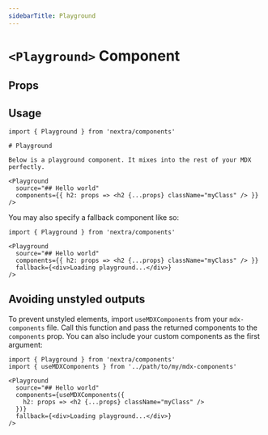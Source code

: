 ```yaml
---
sidebarTitle: Playground
---
```



# `<Playground>` Component

## Props

<APIDocs componentName="Playground" />

<Demo />

## Usage

```mdx filename="Basic Usage"
import { Playground } from 'nextra/components'

# Playground

Below is a playground component. It mixes into the rest of your MDX perfectly.

<Playground
  source="## Hello world"
  components={{ h2: props => <h2 {...props} className="myClass" /> }}
/>
```

You may also specify a fallback component like so:

```mdx filename="Usage with Fallback"
import { Playground } from 'nextra/components'

<Playground
  source="## Hello world"
  components={{ h2: props => <h2 {...props} className="myClass" /> }}
  fallback={<div>Loading playground...</div>}
/>
```

## Avoiding unstyled outputs

To prevent unstyled elements, import `useMDXComponents` from your
`mdx-components` file. Call this function and pass the returned components to
the `components` prop. You can also include your custom components as the first
argument:

```mdx {1,6-8}
import { Playground } from 'nextra/components'
import { useMDXComponents } from '../path/to/my/mdx-components'

<Playground
  source="## Hello world"
  components={useMDXComponents({
    h2: props => <h2 {...props} className="myClass" />
  })}
  fallback={<div>Loading playground...</div>}
/>
```
